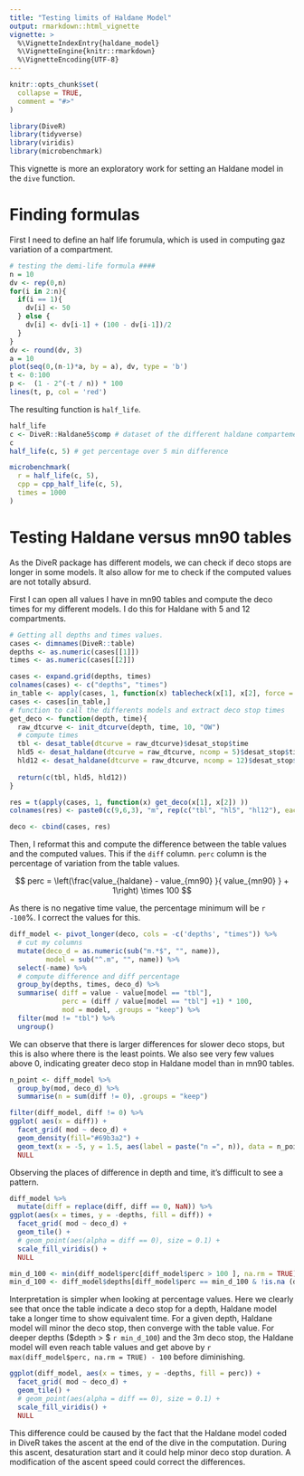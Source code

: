 ```yaml
---
title: "Testing limits of Haldane Model"
output: rmarkdown::html_vignette
vignette: >
  %\VignetteIndexEntry{haldane_model}
  %\VignetteEngine{knitr::rmarkdown}
  %\VignetteEncoding{UTF-8}
---
```


```r
knitr::opts_chunk$set(
  collapse = TRUE,
  comment = "#>"
)
```

```r
library(DiveR)
library(tidyverse)
library(viridis)
library(microbenchmark)
```

This vignette is more an exploratory work for setting an Haldane model in the `dive` function.


# Finding formulas

First I need to define an half life forumula, which is used in computing gaz variation of a compartment.

```r
# testing the demi-life formula ####
n = 10
dv <- rep(0,n)
for(i in 2:n){
  if(i == 1){
    dv[i] <- 50
  } else {
    dv[i] <- dv[i-1] + (100 - dv[i-1])/2
  }
}
dv <- round(dv, 3)
a = 10
plot(seq(0,(n-1)*a, by = a), dv, type = 'b')
t <- 0:100
p <-  (1 - 2^(-t / n)) * 100
lines(t, p, col = 'red')
```

The resulting function is `half_life`. 

```r
half_life
c <- DiveR::Haldane5$comp # dataset of the different haldane compartement models
c
half_life(c, 5) # get percentage over 5 min difference
```

```r
microbenchmark(
  r = half_life(c, 5),
  cpp = cpp_half_life(c, 5),
  times = 1000
)
```

# Testing Haldane versus mn90 tables

As the DiveR package has different models, we can check if deco stops are longer in some models. It also allow for me to check if the computed values are not totally absurd.

First I can open all values I have in mn90 tables and compute the deco times for my different models. I do this for Haldane with 5 and 12 compartments.

```r
# Getting all depths and times values.
cases <- dimnames(DiveR::table)
depths <- as.numeric(cases[[1]])
times <- as.numeric(cases[[2]])

cases <- expand.grid(depths, times)
colnames(cases) <- c("depths", "times")
in_table <- apply(cases, 1, function(x) tablecheck(x[1], x[2], force = TRUE))
cases <- cases[in_table,]
# function to call the differents models and extract deco stop times
get_deco <- function(depth, time){
  raw_dtcurve <- init_dtcurve(depth, time, 10, "OW")
  # compute times
  tbl <- desat_table(dtcurve = raw_dtcurve)$desat_stop$time
  hld5 <- desat_haldane(dtcurve = raw_dtcurve, ncomp = 5)$desat_stop$time
  hld12 <- desat_haldane(dtcurve = raw_dtcurve, ncomp = 12)$desat_stop$time
  
  return(c(tbl, hld5, hld12))
}

res = t(apply(cases, 1, function(x) get_deco(x[1], x[2]) ))
colnames(res) <- paste0(c(9,6,3), "m", rep(c("tbl", "hl5", "hl12"), each = 3))

deco <- cbind(cases, res)
```

Then, I reformat this and compute the difference between the table values and the computed values. This if the `diff` column. `perc` column is the percentage of variation from the table values.

$$
perc = \left(\frac{value_{haldane} - value_{mn90} }{ value_{mn90} } + 1\right) \times 100
$$

As there is no negative time value, the percentage minimum will be `r -100`\%. I correct the values for this. 

```r
diff_model <- pivot_longer(deco, cols = -c('depths', "times")) %>%
  # cut my columns
  mutate(deco_d = as.numeric(sub("m.*$", "", name)),
         model = sub("^.m", "", name)) %>%
  select(-name) %>%
  # compute difference and diff percentage
  group_by(depths, times, deco_d) %>%
  summarise( diff = value - value[model == "tbl"],
             perc = (diff / value[model == "tbl"] +1) * 100, 
             mod = model, .groups = "keep") %>%
  filter(mod != "tbl") %>%
  ungroup() 
```

We can observe that there is larger differences for slower deco stops, but this is also where there is the least points. We also see very few values above 0, indicating greater deco stop in Haldane model than in mn90 tables.

```r
n_point <- diff_model %>%
  group_by(mod, deco_d) %>%
  summarise(n = sum(diff != 0), .groups = "keep")

filter(diff_model, diff != 0) %>%
ggplot( aes(x = diff)) +
  facet_grid( mod ~ deco_d) +
  geom_density(fill="#69b3a2") +
  geom_text(x = -5, y = 1.5, aes(label = paste("n =", n)), data = n_point) +
  NULL
```

Observing the places of difference in depth and time, it's difficult to see a pattern.

```r
diff_model %>%
  mutate(diff = replace(diff, diff == 0, NaN)) %>%
ggplot(aes(x = times, y = -depths, fill = diff)) +
  facet_grid( mod ~ deco_d) +
  geom_tile() +
  # geom_point(aes(alpha = diff == 0), size = 0.1) +
  scale_fill_viridis() +
  NULL
```

```r
min_d_100 <- min(diff_model$perc[diff_model$perc > 100 ], na.rm = TRUE)
min_d_100 <- diff_model$depths[diff_model$perc == min_d_100 & !is.na (diff_model$perc)]
```


Interpretation is simpler when looking at percentage values. Here we clearly see that once the table indicate a deco stop for a depth, Haldane model take a longer time to show equivalent time. For a given depth, Haldane model will minor the deco stop, then converge with the table value. For deeper depths ($depth > $ `r min_d_100`) and the 3m deco stop, the Haldane model will even reach table values and get above by `r max(diff_model$perc, na.rm = TRUE) - 100` before diminishing.   

```r
ggplot(diff_model, aes(x = times, y = -depths, fill = perc)) +
  facet_grid( mod ~ deco_d) +
  geom_tile() +
  # geom_point(aes(alpha = diff == 0), size = 0.1) +
  scale_fill_viridis() +
  NULL
```

This difference could be caused by the fact that the Haldane model coded in DiveR takes the ascent at the end of the dive in the computation. During this ascent, desaturation start and it could help minor deco stop duration. A modification of the ascent speed could correct the differences.

